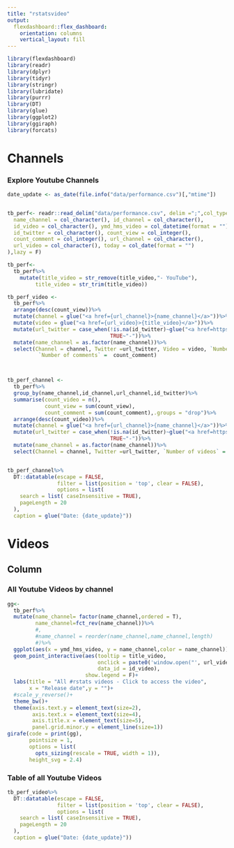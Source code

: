 ```yaml
---
title: "rstatsvideo"
output: 
  flexdashboard::flex_dashboard:
    orientation: columns
    vertical_layout: fill
---
```


```r
library(flexdashboard)
library(readr)
library(dplyr)
library(tidyr)
library(stringr)
library(lubridate)
library(purrr)
library(DT)
library(glue)
library(ggplot2)
library(ggiraph)
library(forcats)
```


<!-- https://www.r-bloggers.com/2020/09/deploying-flexdashboard-on-github-pages/ -->


# Channels

<!-- Column {data-width=650} -->
<!-- ----------------------------------------------------------------------- -->

### Explore Youtube Channels

```r

date_update <- as_date(file.info("data/performance.csv")[,"mtime"])


tb_perf<- readr::read_delim("data/performance.csv", delim =";",col_types = cols(
  name_channel = col_character(), id_channel = col_character(),
  id_video = col_character(), ymd_hms_video = col_datetime(format = ""),
  id_twitter = col_character(), count_view = col_integer(),
  count_comment = col_integer(), url_channel = col_character(),
  url_video = col_character(), today = col_date(format = "")
),lazy = F)

tb_perf<-
  tb_perf%>%
    mutate(title_video = str_remove(title_video,"- YouTube"),
         title_video = str_trim(title_video))

tb_perf_video <-
  tb_perf%>%
  arrange(desc(count_view))%>%
  mutate(channel = glue("<a href={url_channel}>{name_channel}</a>"))%>%
  mutate(video = glue("<a href={url_video}>{title_video}</a>"))%>%
  mutate(url_twitter = case_when(!is.na(id_twitter)~glue("<a href=https://twitter.com/{id_twitter}>@{id_twitter}</a>"),
                                 TRUE~"-"))%>%
  mutate(name_channel = as.factor(name_channel))%>%
  select(Channel = channel, Twitter =url_twitter, Video = video, `Number of views` =  count_view,
          `Number of comments` =  count_comment)



tb_perf_channel <-
  tb_perf%>%
  group_by(name_channel,id_channel,url_channel,id_twitter)%>%
  summarise(count_video = n(),
            count_view = sum(count_view),
            count_comment = sum(count_comment),.groups = "drop")%>%
  arrange(desc(count_video))%>%
  mutate(channel = glue("<a href={url_channel}>{name_channel}</a>"))%>%
  mutate(url_twitter = case_when(!is.na(id_twitter)~glue("<a href=https://twitter.com/{id_twitter}>@{id_twitter}</a>"),
                                 TRUE~"-"))%>%
  mutate(name_channel = as.factor(name_channel))%>%
  select(Channel = channel, Twitter =url_twitter, `Number of videos` = count_video, `Total number of views` =  count_view)



```


```r
tb_perf_channel%>%
  DT::datatable(escape = FALSE,
                filter = list(position = 'top', clear = FALSE),
                options = list(
    search = list( caseInsensitive = TRUE),
    pageLength = 20
  ),
  caption = glue("Date: {date_update}"))

```



# Videos

Column {.tabset}
-------------------------------------


### All Youtube Videos by channel



```r
gg<-
  tb_perf%>%
  mutate(name_channel= factor(name_channel,ordered = T),
         name_channel=fct_rev(name_channel))%>%
         #,
         #name_channel = reorder(name_channel,name_channel,length)
         #)%>%
  ggplot(aes(x = ymd_hms_video, y = name_channel,color = name_channel))+
  geom_point_interactive(aes(tooltip = title_video,
                             onclick = paste0('window.open("', url_video , '")'),
                             data_id = id_video),
                         show.legend = F)+
  labs(title = "All #rstats videos - Click to access the video", 
       x = "Release date",y = "")+
  #scale_y_reverse()+
  theme_bw()+
  theme(axis.text.y = element_text(size=2),
        axis.text.x = element_text(size=4),
        axis.title.x = element_text(size=5),
        panel.grid.minor.y = element_line(size=1))
girafe(code = print(gg),
       pointsize = 1,
       options = list(
         opts_sizing(rescale = TRUE, width = 1)),
       height_svg = 2.4)
```

### Table of all Youtube Videos


```r
tb_perf_video%>%
  DT::datatable(escape = FALSE,
                filter = list(position = 'top', clear = FALSE),
                options = list(
    search = list( caseInsensitive = TRUE),
    pageLength = 20
  ),
  caption = glue("Date: {date_update}"))

```

